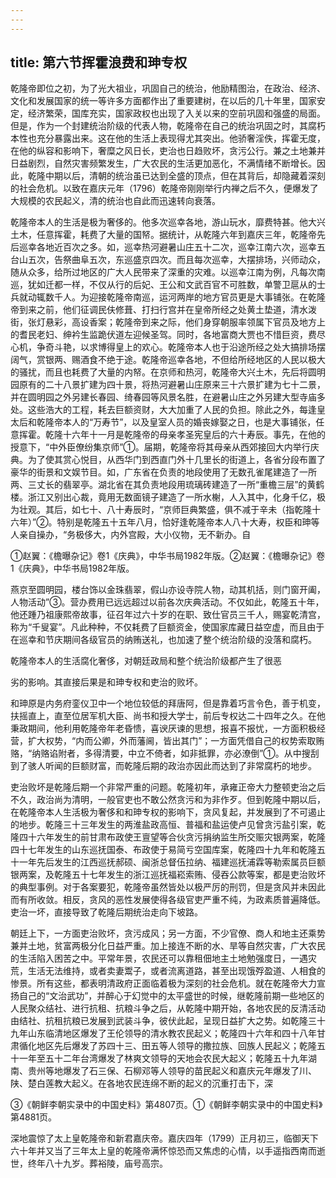 ```yaml
---
---
---
```

title: 第六节挥霍浪费和珅专权
---



乾隆帝即位之初，为了光大祖业，巩固自己的统治，他励精图治，在政治、经济、文化和发展国家的统一等许多方面都作出了重要建树，在以后的几十年里，国家安定，经济繁荣，国库充实，国家政权也出现了入关以来的空前巩固和强盛的局面。但是，作为一个封建统治阶级的代表人物，乾隆帝在自己的统治巩固之时，其腐朽本性也充分暴露出来。这在他的生活上表现得尤其突出。他骄奢淫佚，挥霍无度，在他的纵容和影响下，奢糜之风日长，吏治也日趋败坏，贪污公行。兼之土地兼并日益剧烈，自然灾害频繁发生，广大农民的生活更加恶化，不满情绪不断增长。因此，乾隆中期以后，清朝的统治虽已达到全盛的顶点，但在其背后，却隐藏着深刻的社会危机。以致在嘉庆元年（1796）乾隆帝刚刚举行内禅之后不久，便爆发了大规模的农民起义，清的统治也自此而迅速转向衰落。

乾隆帝本人的生活是极为奢侈的。他多次巡幸各地，游山玩水，靡费特甚。他大兴土木，任意挥霍，耗费了大量的国帑。据统计，从乾隆六年到嘉庆三年，乾隆帝先后巡幸各地近百次之多。如，巡幸热河避暑山庄五十二次，巡幸江南六次，巡幸五台山五次，告祭曲阜五次，东巡盛京四次。而且每次巡幸，大摆排场，兴师动众，随从众多，给所过地区的广大人民带来了深重的灾难。以巡幸江南为例，凡每次南巡，犹如迁都一样，不仅从行的后妃、王公和文武百官不可胜数，单警卫扈从的士兵就动辄数千人。为迎接乾隆帝南巡，运河两岸的地方官员更是大事铺张。在乾隆帝到来之前，他们征调民伕修葺、打扫行宫并在皇帝所经之处黄土垫道，清水泼街，张灯悬彩，高设香案；乾隆帝到来之际，他们身穿朝服率领属下官员及地方上的耆民老妇、绅衿生监跪伏道左迎候圣驾。同时，各地富商大贾也不惜巨资，费尽心机，争奇斗艳，以求博得皇上的欢心。乾隆帝本人也于沿途所经之处大搞排场摆阔气，赏银两、赐酒食不绝于途。乾隆帝巡幸各地，不但给所经地区的人民以极大的骚扰，而且也耗费了大量的内帑。在京师和热河，乾隆帝大兴土木，先后将圆明园原有的二十八景扩建为四十景，将热河避暑山庄原来三十六景扩建为七十二景，并在圆明园之外另建长春园、绮春园等风景名胜，在避暑山庄之外另建大型寺庙多处。这些浩大的工程，耗去巨额资财，大大加重了人民的负担。除此之外，每逢皇太后和乾隆帝本人的“万寿节”，以及皇室人员的婚丧嫁娶之日，也是大事铺张，任意挥霍。乾隆十六年十一月是乾隆帝的母亲孝圣宪皇后的六十寿辰。事先，在他的授意下，“中外臣僚纷集京师”①。届期，乾隆帝将其母亲从西郊接回大内举行庆典。为了使其赏心悦目，从西华门到西直门外十几里长的街道上，各省分段布置了豪华的街景和文娱节目。如，广东省在负责的地段使用了无数孔雀尾建造了一所两、三丈长的翡翠亭。湖北省在其负责地段用琉璃砖建造了一所“重檐三层”的黄鹤楼。浙江又别出心裁，竟用无数面镜子建造了一所水榭，人入其中，化身千亿，极为壮观。其后，如七十、八十寿辰时，“京师巨典繁盛，俱不减于辛未（指乾隆十六年）”②。特别是乾隆五十五年八月，恰好逢乾隆帝本人八十大寿，权臣和珅等人亲自操办，“务极侈大，内外宫殿，大小仪物，无不新办。自

①赵翼：《檐曝杂记》卷1《庆典》，中华书局1982年版。②赵翼：《檐曝杂记》卷1《庆典》，中华书局1982年版。

燕京至圆明园，楼台饰以金珠翡翠，假山亦设寺院人物，动其机括，则门窗开阖，人物活动”③。营办费用已远远超过以前各次庆典活动。不仅如此，乾隆五十年，他还踵乃祖康熙帝故事，征召年过六十岁的在职、致仕官员三千人，赐宴乾清宫，称为“千叟宴”。凡此种种，不仅耗费了巨额资金，使国家库藏日益空虚，而且由于在巡幸和节庆期间各级官员的纳贿送礼，也加速了整个统治阶级的没落和腐朽。

乾隆帝本人的生活腐化奢侈，对朝廷政局和整个统治阶级都产生了很恶

劣的影响。其直接后果是和珅专权和吏治的败坏。

和珅原是内务府銮仪卫中一个地位较低的拜唐阿，但是靠着巧言令色，善于机变，扶摇直上，直至位居军机大臣、尚书和授大学士，前后专权达二十四年之久。在他秉政期间，他利用乾隆帝年老昏愦，喜谀厌谏的思想，报喜不报忧，一方面积极经营，扩大权势，“内而公卿，外而藩阃，皆出其门”；一方面凭借自己的权势索取贿赂，“纳赂谄附者，多得清要，中立不倚者，如非抵罪，亦必潦倒”①。从中搜刮到了骇人听闻的巨额财富，而乾隆后期的政治亦因此而达到了非常腐朽的地步。

吏治败坏是乾隆后期一个非常严重的问题。乾隆初年，承雍正帝大力整顿吏治之后不久，政治尚为清明，一般官吏也不敢公然贪污和为非作歹。但到乾隆中期以后，在乾隆帝本人生活极为奢侈和和珅专权的影响下，贪风复起，并发展到了不可遏止的地步。乾隆三十三年发生的两淮盐政高恒、普福和盐运使卢见曾贪污盐引案，乾隆四十六年发生的前甘肃布政使王亶望等合伙贪污捐纳监生所交赈灾银两案，乾隆四十七年发生的山东巡抚国泰、布政使于易简亏空国库案，乾隆四十九年和乾隆五十一年先后发生的江西巡抚郝硕、闽浙总督伍拉纳、福建巡抚浦霖等勒索属员巨额银两案，及乾隆五十七年发生的浙江巡抚福崧索贿、侵吞公款等案，都是吏治败坏的典型事例。对于各案要犯，乾隆帝虽然皆处以极严厉的刑罚，但是贪风并未因此而有所收敛。相反，贪风的恶性发展使得各级官吏严重不纯，为政素质普遍降低。吏治一坏，直接导致了乾隆后期统治走向下坡路。

朝廷上下，一方面吏治败坏，贪污成风；另一方面，不少官僚、商人和地主还乘势兼并土地，贫富两极分化日益严重。加上接连不断的水、旱等自然灾害，广大农民的生活陷入困苦之中。平常年景，农民还可以靠租佃地主土地勉强度日，一遇灾荒，生活无法维持，或者卖妻鬻子，或者流离道路，甚至出现饿殍盈道、人相食的惨景。所有这些，都表明清政府正面临着极为深刻的社会危机。就在乾隆帝大力宣扬自己的“文治武功”，并醉心于幻觉中的太平盛世的时候，继乾隆前期一些地区的人民聚众结社、进行抗租、抗粮斗争之后，从乾隆中期开始，各地农民的反清活动由结社、抗租抗粮已发展到武装斗争，彼伏此起，呈现日益扩大之势。如乾隆三十九年山东临清地区爆发了王伦领导的清水教农民起义；乾隆四十六年和四十八年甘肃循化地区先后爆发了苏四十三、田五等人领导的撒拉族、回族人民起义；乾隆五十一年至五十二年台湾爆发了林爽文领导的天地会农民大起义；乾隆五十九年湖南、贵州等地爆发了石三保、石柳邓等人领导的苗民起义和嘉庆元年爆发了川、陕、楚白莲教大起义。在各地农民连绵不断的起义的沉重打击下，深

③《朝鲜李朝实录中的中国史料》第4807页。①《朝鲜李朝实录中的中国史料》第4881页。

深地震惊了太上皇乾隆帝和新君嘉庆帝。嘉庆四年（1799）正月初三，临御天下六十年并又当了三年太上皇的乾隆帝满怀惊恐而又焦虑的心情，以手遥指西南而逝世，终年八十九岁。葬裕陵，庙号高宗。